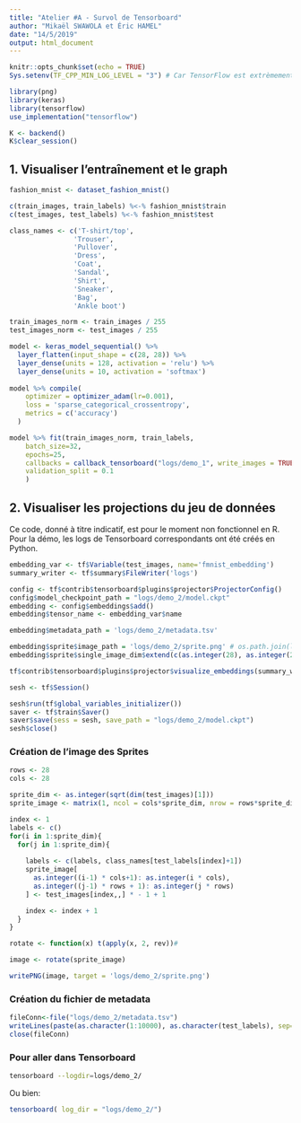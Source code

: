 ```yaml
---
title: "Atelier #A - Survol de Tensorboard"
author: "Mikaël SWAWOLA et Éric HAMEL"
date: "14/5/2019"
output: html_document
---
```


```r
knitr::opts_chunk$set(echo = TRUE)
Sys.setenv(TF_CPP_MIN_LOG_LEVEL = "3") # Car TensorFlow est extrèmement bavard...
```

```r
library(png)
library(keras)
library(tensorflow)
use_implementation("tensorflow")
```

```r
K <- backend()
K$clear_session()
```



## 1. Visualiser l'entraînement et le graph

```r
fashion_mnist <- dataset_fashion_mnist()

c(train_images, train_labels) %<-% fashion_mnist$train
c(test_images, test_labels) %<-% fashion_mnist$test

class_names <- c('T-shirt/top',
                'Trouser',
                'Pullover',
                'Dress',
                'Coat', 
                'Sandal',
                'Shirt',
                'Sneaker',
                'Bag',
                'Ankle boot')

train_images_norm <- train_images / 255
test_images_norm <- test_images / 255
```


```r
model <- keras_model_sequential() %>%
  layer_flatten(input_shape = c(28, 28)) %>%
  layer_dense(units = 128, activation = 'relu') %>%
  layer_dense(units = 10, activation = 'softmax')
  
model %>% compile(
    optimizer = optimizer_adam(lr=0.001), 
    loss = 'sparse_categorical_crossentropy',
    metrics = c('accuracy')
  )

model %>% fit(train_images_norm, train_labels,
    batch_size=32,
    epochs=25,
    callbacks = callback_tensorboard("logs/demo_1", write_images = TRUE, histogram_freq = 2),
    validation_split = 0.1
    )

```



## 2. Visualiser les projections du jeu de données

Ce code, donné à titre indicatif, est pour le moment non fonctionnel en R. Pour la démo, les logs de Tensorboard correspondants ont été créés en Python.

```r
embedding_var <- tf$Variable(test_images, name='fmnist_embedding')
summary_writer <- tf$summary$FileWriter('logs')

config <- tf$contrib$tensorboard$plugins$projector$ProjectorConfig()
config$model_checkpoint_path = "logs/demo_2/model.ckpt"
embedding <- config$embeddings$add()
embedding$tensor_name <- embedding_var$name

embedding$metadata_path = 'logs/demo_2/metadata.tsv'

embedding$sprite$image_path = 'logs/demo_2/sprite.png' # os.path.join(logdir, 'sprite.png')
embedding$sprite$single_image_dim$extend(c(as.integer(28), as.integer(28)))

tf$contrib$tensorboard$plugins$projector$visualize_embeddings(summary_writer,config)
```

```r
sesh <- tf$Session()

sesh$run(tf$global_variables_initializer())
saver <- tf$train$Saver()
saver$save(sess = sesh, save_path = "logs/demo_2/model.ckpt")
sesh$close()
```



### Création de l'image des Sprites

```r
rows <- 28
cols <- 28

sprite_dim <- as.integer(sqrt(dim(test_images)[1]))
sprite_image <- matrix(1, ncol = cols*sprite_dim, nrow = rows*sprite_dim)

index <- 1
labels <- c()
for(i in 1:sprite_dim){
  for(j in 1:sprite_dim){
    
    labels <- c(labels, class_names[test_labels[index]+1])
    sprite_image[
      as.integer((i-1) * cols+1): as.integer(i * cols),
      as.integer((j-1) * rows + 1): as.integer(j * rows)
    ] <- test_images[index,,] * - 1 + 1

    index <- index + 1
  }
}

rotate <- function(x) t(apply(x, 2, rev))#

image <- rotate(sprite_image)

writePNG(image, target = 'logs/demo_2/sprite.png')

```



### Création du fichier de metadata

```r
fileConn<-file("logs/demo_2/metadata.tsv")
writeLines(paste(as.character(1:10000), as.character(test_labels), sep="\t"), fileConn)
close(fileConn)
```



### Pour aller dans Tensorboard

```bash
tensorboard --logdir=logs/demo_2/
```

Ou bien:

```r
tensorboard( log_dir = "logs/demo_2/")
```